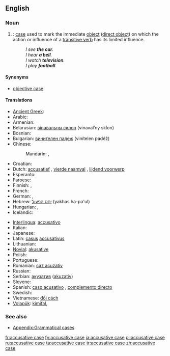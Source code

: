 ==English==
{{wikipedia}}

===Noun===
{{en-noun|sg=[[accusative]] [[case]]}}

# {{grammar}}: [[case]] used to mark the immediate [[object]] ([[direct object]]) on which the action or influence of a [[transitive verb]] has its limited influence.
#: ''I see '''the car'''.''
#: ''I hear '''a bell'''.''
#: ''I watch '''television'''.''
#: ''I play '''football'''.''

====Synonyms====
*[[objective case]]

====Translations====
{{trans-top|case used to mark the immediate object}}
* [[Ancient Greek]]: {{tø|grc|αἰτιατική πτῶσις|tr=aitiatikē ptōsis|sc=polytonic}}
* Arabic: {{t|ar|منصوب|m|tr=manSuub}}
* Armenian: {{t-|hy|հայցական հոլով|tr=hayc'akan holov}}
* Belarusian: [[вінавальны склон]] (vinaval’ny sklon) {{m}}
* Bosnian: {{t-|bs|akuzativ|m}}
* Bulgarian: [[винителен падеж]] (vinítelen padéž) {{m}}
* Chinese:
*: Mandarin: {{t|cmn|賓格|sc=Hani}},  {{t|cmn|宾格|tr=bīngé|sc=Hani}}
* Croatian: {{t+|hr|akuzativ|m}}
* Dutch: [[accusatief]] {{m}}, [[vierde naamval]] {{m}}, [[lijdend voorwerp]] {{n}}
* Esperanto: {{t-|eo|akuzativo|xs=Esperanto}}
* Faroese: {{t|fo|hvønnfall|n}}
* Finnish: {{t+|fi|kohdanto}}, {{t+|fi|akkusatiivi}}
* French: {{t+|fr|accusatif|m}}
* German: {{t+|de|Akkusativ|m}}, {{t+|de|Wenfall|m}}
* Hebrew: [[יחס הפעול]] (yakhas ha-pa'ul) {{m}}
* Hungarian: {{t+|hu|tárgyeset}}, {{t|hu|akkuzatívusz}}
* Icelandic: {{t+|is|þolfall|n}}
{{trans-mid}}
* [[Interlingua]]: [[accusativo]]
* Italian: {{t+|it|accusativo|m}}
* Japanese: {{t+|ja|対格|tr=たいかく, taikakú}}
* Latin: [[casus]] [[accusativus]] {{m}}
* Lithuanian: {{t+|lt|galininkas|m|xs=Lithuanian}}
* [[Novial]]: [[akusative]]
* Polish: {{t+|pl|biernik|m}}
* Portuguese: {{t+|pt|acusativo|m}}
* Romanian: [[caz acuzativ]] {{n}}
* Russian: {{t+|ru|винительный падеж|m|tr=vinítel’nyj padéž}}
* Serbian: [[акузатив]] ([[akuzativ]]) {{m}}
* Slovene: {{t+|sl|tožilnik|m}}
* Spanish: [[caso acusativo]] {{m}}, [[complemento directo]] {{m}}
* Swedish: {{t+|sv|ackusativ}}
* Vietnamese: [[đối cách]]
* [[Volapük]]: [[kimifal]], {{t|vo|kusatif}}
{{trans-bottom}}

===See also===
* [[Appendix:Grammatical cases]]

[[fr:accusative case]]
[[fy:accusative case]]
[[ja:accusative case]]
[[pl:accusative case]]
[[ru:accusative case]]
[[ta:accusative case]]
[[tr:accusative case]]
[[zh:accusative case]]